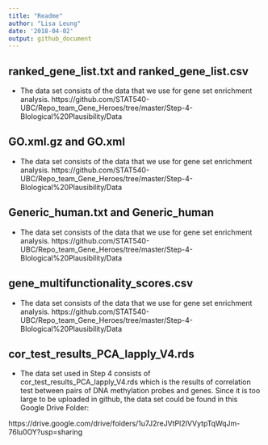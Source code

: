 ```yaml
---
title: "Readme"
author: "Lisa Leung"
date: '2018-04-02'
output: github_document
---
```


## ranked_gene_list.txt and ranked_gene_list.csv

- The data set consists of the data that we use for gene set enrichment analysis.
https://github.com/STAT540-UBC/Repo_team_Gene_Heroes/tree/master/Step-4-BIological%20Plausibility/Data

## GO.xml.gz and GO.xml

- The data set consists of the data that we use for gene set enrichment analysis.
https://github.com/STAT540-UBC/Repo_team_Gene_Heroes/tree/master/Step-4-BIological%20Plausibility/Data

## Generic_human.txt and Generic_human

- The data set consists of the data that we use for gene set enrichment analysis.
https://github.com/STAT540-UBC/Repo_team_Gene_Heroes/tree/master/Step-4-BIological%20Plausibility/Data

## gene_multifunctionality_scores.csv

- The data set consists of the data that we use for gene set enrichment analysis.
https://github.com/STAT540-UBC/Repo_team_Gene_Heroes/tree/master/Step-4-BIological%20Plausibility/Data

## cor_test_results_PCA_lapply_V4.rds

- The data set used in Step 4 consists of cor_test_results_PCA_lapply_V4.rds which is the results of correlation test between pairs of DNA methylation probes and genes. Since it is too large to be uploaded in github, the data set could be found in this Google Drive Folder:

https://drive.google.com/drive/folders/1u7J2reJVtPl2IVVytpTqWqJm-76lu0OY?usp=sharing 

